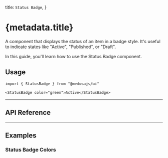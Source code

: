 
  title: `Status Badge`,
}

# {metadata.title}

A component that displays the status of an item in a badge style. It's useful to indicate states like "Active", "Published", or "Draft".

In this guide, you'll learn how to use the Status Badge component.

<ComponentExample name="status-badge-demo" />

## Usage

```tsx
import { StatusBadge } from "@medusajs/ui"
```

```tsx
<StatusBadge color="green">Active</StatusBadge>
```

---

## API Reference

<ComponentReference mainComponent="StatusBadge" />

---

## Examples

### Status Badge Colors

<ComponentExample name="status-badge-all-colors" hideFeedback />